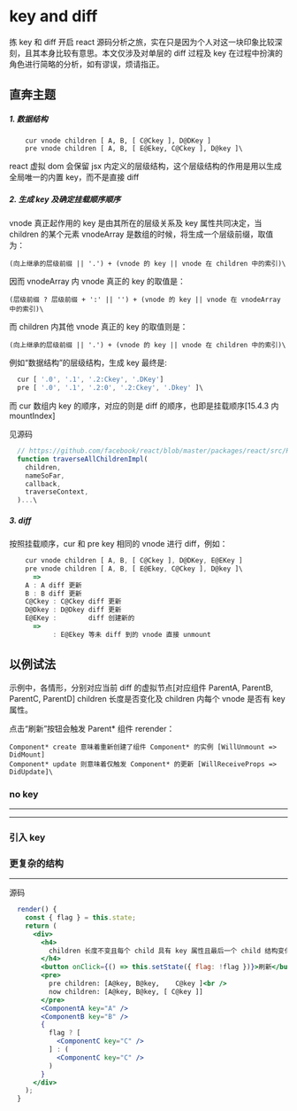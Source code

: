 # key and diff



拣 key 和 diff 开启 react 源码分析之旅，实在只是因为个人对这一块印象比较深刻，且其本身比较有意思。本文仅涉及对单层的 diff 过程及 key 在过程中扮演的角色进行简略的分析，如有谬误，烦请指正。

## 直奔主题

##### 1. 数据结构

```
    cur vnode children [ A, B, [ C@Ckey ], D@DKey ]
    pre vnode children [ A, B, [ E@Ekey, C@Ckey ], D@key ]\
```

react 虚拟 dom 会保留 jsx 内定义的层级结构，这个层级结构的作用是用以生成全局唯一的内置 key，而不是直接 diff

##### 2. 生成 key 及确定挂载顺序顺序

  vnode 真正起作用的 key 是由其所在的层级关系及 key 属性共同决定，当 children 的某个元素 vnodeArray 是数组的时候，将生成一个层级前缀，取值为：
  
    (向上继承的层级前缀 || '.') + (vnode 的 key || vnode 在 children 中的索引)\

  因而 vnodeArray 内 vnode 真正的 key 的取值是：

    (层级前缀 ? 层级前缀 + ':' || '') + (vnode 的 key || vnode 在 vnodeArray 中的索引)\

  而 children 内其他 vnode 真正的 key 的取值则是：
  
    (向上继承的层级前缀 || '.') + (vnode 的 key || vnode 在 children 中的索引)\
  

  例如“数据结构”的层级结构，生成 key 最终是:

```jsx
  cur [ '.0', '.1', '.2:Ckey', '.DKey'] 
  pre [ '.0', '.1', '.2:0', '.2:Ckey', '.Dkey' ]\
```

  而 cur 数组内 key 的顺序，对应的则是 diff 的顺序，也即是挂载顺序[15.4.3 内 mountIndex]

  见源码

```jsx
  // https://github.com/facebook/react/blob/master/packages/react/src/ReactChildren.js
  function traverseAllChildrenImpl(
    children,
    nameSoFar,
    callback,
    traverseContext,
  )...\
```

##### 3. diff

  按照挂载顺序，cur 和 pre key 相同的 vnode 进行 diff，例如：

```jsx
    cur vnode children [ A, B, [ C@Ckey ], D@DKey, E@EKey ]
    pre vnode children [ A, B, [ E@Ekey, C@Ckey ], D@key ]\
      =>
    A : A diff 更新
    B : B diff 更新
    C@Ckey : C@Ckey diff 更新
    D@Dkey : D@Dkey diff 更新
    E@EKey :        diff 创建新的
      =>
           : E@Ekey 等未 diff 到的 vnode 直接 unmount
```


## 以例试法

示例中，各情形，分别对应当前 diff 的虚拟节点[对应组件 ParentA, ParentB, ParentC, ParentD] children 长度是否变化及 children 内每个 vnode 是否有 key 属性。

点击“刷新”按钮会触发 Parent* 组件 rerender：

    Component* create 意味着重新创建了组件 Component* 的实例 [WillUnmount => DidMount]
    Component* update 则意味着仅触发 Component* 的更新 [WillReceiveProps => DidUpdate]\

### no key 

<Playground>
  <ParentA />
  <hr />
  <ParentB />
  <hr />
  <ParentC />
</Playground>

### 引入 key

<Playground>
  <ParentD />
</Playground>

### 更复杂的结构

<Playground>
  <ParentE />
  <hr />
</Playground>

源码


```jsx
  render() {
    const { flag } = this.state;
    return (
      <div>
        <h4>
          children 长度不变且每个 child 具有 key 属性且最后一个 child 结构变化
        </h4>
        <button onClick={() => this.setState({ flag: !flag })}>刷新</button>
        <pre>
          pre children: [A@key, B@key,    C@key ]<br />
          now children: [A@key, B@key, [ C@key ]]
        </pre>
        <ComponentA key="A" />
        <ComponentB key="B" />
        {
          flag ? [
            <ComponentC key="C" />
          ] : (
            <ComponentC key="C" />
          )
        }
      </div>
    );
  }
```
